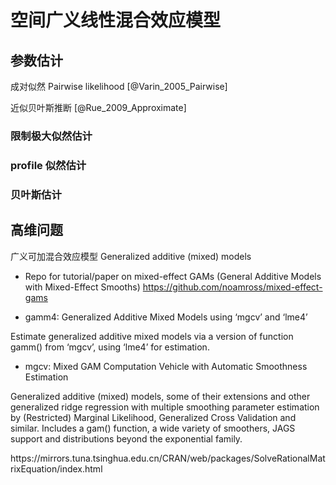 # 空间广义线性混合效应模型 {#Spatial-Generalized-Linear-Mixed-Models}

## 参数估计

成对似然 Pairwise likelihood [@Varin_2005_Pairwise]

近似贝叶斯推断 [@Rue_2009_Approximate]

### 限制极大似然估计


### profile 似然估计

### 贝叶斯估计


## 高维问题


<!-- ## 可加模型 {#Additive-Models} -->

广义可加混合效应模型 Generalized additive (mixed) models

- Repo for tutorial/paper on mixed-effect GAMs (General Additive Models with Mixed-Effect Smooths) <https://github.com/noamross/mixed-effect-gams>

- gamm4: Generalized Additive Mixed Models using 'mgcv' and 'lme4'

Estimate generalized additive mixed models via a version of function gamm() from 'mgcv', using 'lme4' for estimation.

- mgcv: Mixed GAM Computation Vehicle with Automatic Smoothness Estimation

Generalized additive (mixed) models, some of their extensions and other generalized ridge regression with multiple smoothing parameter estimation by (Restricted) Marginal Likelihood, Generalized Cross Validation and similar. Includes a gam() function, a wide variety of smoothers, JAGS support and distributions beyond the exponential family.


https://mirrors.tuna.tsinghua.edu.cn/CRAN/web/packages/SolveRationalMatrixEquation/index.html



